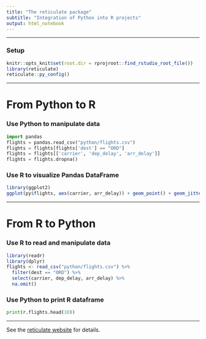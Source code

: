 ```yaml
---
title: "The reticulate package"
subtitle: "Integration of Python into R projects"
output: html_notebook
---
```


***

### Setup

```r
knitr::opts_knit$set(root.dir = rprojroot::find_rstudio_root_file())
library(reticulate)
reticulate::py_config()
```

***

# From Python to R


### Use Python to manipulate data

```python
import pandas
flights = pandas.read_csv("python/flights.csv")
flights = flights[flights['dest'] == "ORD"]
flights = flights[['carrier', 'dep_delay', 'arr_delay']]
flights = flights.dropna()
```

### Use R to visualize Pandas DataFrame

```r
library(ggplot2)
ggplot(py$flights, aes(carrier, arr_delay)) + geom_point() + geom_jitter()
```

***

# From R to Python

### Use R to read and manipulate data

```r
library(readr)
library(dplyr)
flights <- read_csv("python/flights.csv") %>%
  filter(dest == "ORD") %>%
  select(carrier, dep_delay, arr_delay) %>%
  na.omit()
```

### Use Python to print R dataframe

```python
print(r.flights.head(10))
```

***

See the [reticulate website](https://rstudio.github.io/reticulate/index.html) for details.
